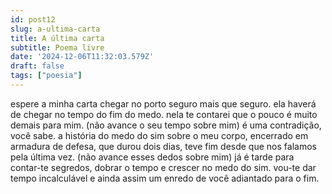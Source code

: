 ```yaml
---
id: post12
slug: a-ultima-carta
title: A última carta
subtitle: Poema livre
date: '2024-12-06T11:32:03.579Z'
draft: false
tags: ["poesia"]
---
```


espere a minha carta chegar
no porto seguro mais que seguro.
ela haverá de chegar no tempo do fim do medo.
nela te contarei que o pouco
é muito demais para mim.
(não avance o seu tempo sobre mim)
é uma contradição, você sabe.
a história do medo do sim sobre o meu corpo,
encerrado em armadura de defesa,
que durou dois dias,
teve fim desde que nos falamos pela última vez.
(não avance esses dedos sobre mim)
já é tarde para contar-te segredos,
dobrar o tempo e crescer no medo do sim.
vou-te dar tempo incalculável
e ainda assim um enredo
de você adiantado para o fim.
